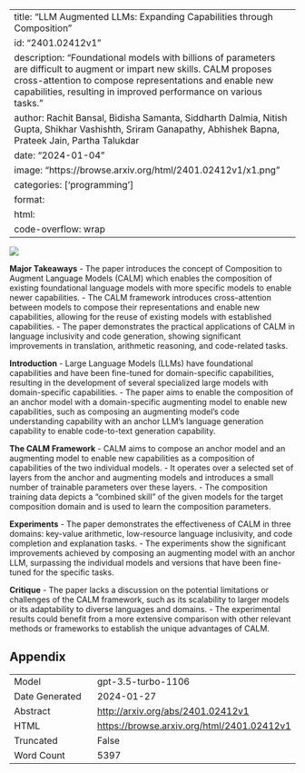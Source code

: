 
---
title: "LLM Augmented LLMs: Expanding Capabilities through Composition"
id: "2401.02412v1"
description: "Foundational models with billions of parameters are difficult to augment or impart new skills. CALM proposes cross-attention to compose representations and enable new capabilities, resulting in improved performance on various tasks."
author: Rachit Bansal, Bidisha Samanta, Siddharth Dalmia, Nitish Gupta, Shikhar Vashishth, Sriram Ganapathy, Abhishek Bapna, Prateek Jain, Partha Talukdar
date: "2024-01-04"
image: "https://browse.arxiv.org/html/2401.02412v1/x1.png"
categories: ['programming']
format:
  html:
    code-overflow: wrap
---

![](https://browse.arxiv.org/html/2401.02412v1/x1.png)

**Major Takeaways**
- The paper introduces the concept of Composition to Augment Language Models (CALM) which enables the composition of existing foundational language models with more specific models to enable newer capabilities.
- The CALM framework introduces cross-attention between models to compose their representations and enable new capabilities, allowing for the reuse of existing models with established capabilities.
- The paper demonstrates the practical applications of CALM in language inclusivity and code generation, showing significant improvements in translation, arithmetic reasoning, and code-related tasks.

**Introduction**
- Large Language Models (LLMs) have foundational capabilities and have been fine-tuned for domain-specific capabilities, resulting in the development of several specialized large models with domain-specific capabilities.
- The paper aims to enable the composition of an anchor model with a domain-specific augmenting model to enable new capabilities, such as composing an augmenting model’s code understanding capability with an anchor LLM’s language generation capability to enable code-to-text generation capability.

**The CALM Framework**
- CALM aims to compose an anchor model and an augmenting model to enable new capabilities as a composition of capabilities of the two individual models.
- It operates over a selected set of layers from the anchor and augmenting models and introduces a small number of trainable parameters over these layers.
- The composition training data depicts a "combined skill" of the given models for the target composition domain and is used to learn the composition parameters.

**Experiments**
- The paper demonstrates the effectiveness of CALM in three domains: key-value arithmetic, low-resource language inclusivity, and code completion and explanation tasks.
- The experiments show the significant improvements achieved by composing an augmenting model with an anchor LLM, surpassing the individual models and versions that have been fine-tuned for the specific tasks.

**Critique**
- The paper lacks a discussion on the potential limitations or challenges of the CALM framework, such as its scalability to larger models or its adaptability to diverse languages and domains.
- The experimental results could benefit from a more extensive comparison with other relevant methods or frameworks to establish the unique advantages of CALM.

## Appendix

|          |          |
|----------|----------|
| Model     | gpt-3.5-turbo-1106       |
| Date Generated     | 2024-01-27       |
| Abstract | [http://arxiv.org/abs/2401.02412v1](http://arxiv.org/abs/2401.02412v1)        |
| HTML     | [https://browse.arxiv.org/html/2401.02412v1](https://browse.arxiv.org/html/2401.02412v1)       |
| Truncated       | False       |
| Word Count       | 5397       |